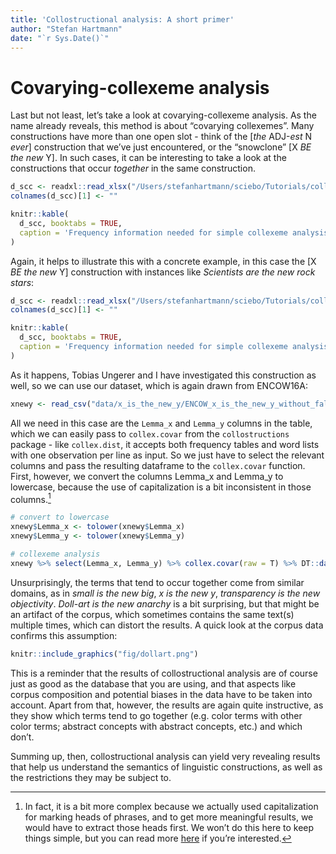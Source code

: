 ```yaml
---
title: 'Collostructional analysis: A short primer'
author: "Stefan Hartmann"
date: "`r Sys.Date()`"
---
```


# Covarying-collexeme analysis

Last but not least, let's take a look at covarying-collexeme analysis. As the name already reveals, this method is about "covarying collexemes". Many constructions have more than one open slot - think of the [*the* ADJ-*est* N *ever*] construction that we've just encountered, or the "snowclone" [X *BE the new* Y]. In such cases, it can be interesting to take a look at the constructions that occur *together* in the same construction.


```r

d_scc <- readxl::read_xlsx("/Users/stefanhartmann/sciebo/Tutorials/collostructions_tutorial/data/overview_tables/covarying_collexeme_analysis_overview.xlsx", sheet = 1)
colnames(d_scc)[1] <- ""

knitr::kable(
  d_scc, booktabs = TRUE,
  caption = 'Frequency information needed for simple collexeme analysis'
)

```

Again, it helps to illustrate this with a concrete example, in this case the [X *BE the new* Y] construction with instances like *Scientists are the new rock stars*:

```r

d_scc <- readxl::read_xlsx("/Users/stefanhartmann/sciebo/Tutorials/collostructions_tutorial/data/overview_tables/covarying_collexeme_analysis_overview.xlsx", sheet = 2)
colnames(d_scc)[1] <- ""

knitr::kable(
  d_scc, booktabs = TRUE,
  caption = 'Frequency information needed for simple collexeme analysis'
)

```


As it happens, Tobias Ungerer and I have investigated this construction as well, so we can use our dataset, which is again drawn from ENCOW16A:

```r

xnewy <- read_csv("data/x_is_the_new_y/ENCOW_x_is_the_new_y_without_false_hits.csv")

```

All we need in this case are the `Lemma_x` and `Lemma_y` columns in the table, which we can easily pass to `collex.covar` from the `collostructions` package - like `collex.dist`, it accepts both frequency tables and word lists with one observation per line as input. So we just have to select the relevant columns and pass the resulting dataframe to the `collex.covar` function. First, however, we convert the columns Lemma_x and Lemma_y to lowercase, because the use of capitalization is a bit inconsistent in those columns.^[In fact, it is a bit more complex because we actually used capitalization for marking heads of phrases, and to get more meaningful results, we would have to extract those heads first. We won't do this here to keep things simple, but you can read more [here](https://hartmast.github.io/Attack_of_the_snowclones/scripts/XisthenewY.html#Data_wrangling) if you're interested.]

```r

# convert to lowercase
xnewy$Lemma_x <- tolower(xnewy$Lemma_x)
xnewy$Lemma_y <- tolower(xnewy$Lemma_y)

# collexeme analysis
xnewy %>% select(Lemma_x, Lemma_y) %>% collex.covar(raw = T) %>% DT::datatable()

```

Unsurprisingly, the terms that tend to occur together come from similar domains, as in *small is the new big*, *x is the new y*, *transparency is the new objectivity*. *Doll-art is the new anarchy* is a bit surprising, but that might be an artifact of the corpus, which sometimes contains the same text(s) multiple times, which can distort the results. A quick look at the corpus data confirms this assumption:

```r

knitr::include_graphics("fig/dollart.png")

```

This is a reminder that the results of collostructional analysis are of course just as good as the database that you are using, and that aspects like corpus composition and potential biases in the data have to be taken into account. Apart from that, however, the results are again quite instructive, as they show which terms tend to go together (e.g. color terms with other color terms; abstract concepts with abstract concepts, etc.) and which don't.

Summing up, then, collostructional analysis can yield very revealing results that help us understand the semantics of linguistic constructions, as well as the restrictions they may be subject to.